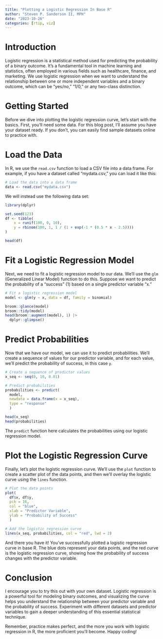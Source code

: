 ```yaml
---
title: "Plotting a Logistic Regression In Base R"
author: "Steven P. Sanderson II, MPH"
date: "2023-10-26"
categories: [rtip, viz]
---
```


# Introduction

Logistic regression is a statistical method used for predicting the probability of a binary outcome. It's a fundamental tool in machine learning and statistics, often employed in various fields such as healthcare, finance, and marketing. We use logistic regression when we want to understand the relationship between one or more independent variables and a binary outcome, which can be "yes/no," "1/0," or any two-class distinction.

# Getting Started

Before we dive into plotting the logistic regression curve, let's start with the basics. First, you'll need some data. For this blog post, I'll assume you have your dataset ready. If you don't, you can easily find sample datasets online to practice with.

# Load the Data

In R, we use the `read.csv` function to load a CSV file into a data frame. For example, if you have a dataset called "mydata.csv," you can load it like this:

```R
# Load the data into a data frame
data <- read.csv("mydata.csv")
```

We will instead use the following data set:

```r
library(dplyr)

set.seed(123)
df <- tibble(
    x = runif(100, 0, 10),
    y = rbinom(100, 1, 1 / (1 + exp(-1 * (0.5 * x - 2.5))))
)

head(df)

```

# Fit a Logistic Regression Model

Next, we need to fit a logistic regression model to our data. We'll use the `glm` (Generalized Linear Model) function to do this. Suppose we want to predict the probability of a "success" (1) based on a single predictor variable "x."

```r
# Fit a logistic regression model
model <- glm(y ~ x, data = df, family = binomial)

broom::glance(model)
broom::tidy(model)
head(broom::augment(model), 1) |> 
  dplyr::glimpse()
```

# Predict Probabilities

Now that we have our model, we can use it to predict probabilities. We'll create a sequence of values for our predictor variable, and for each value, we'll predict the probability of success, in this case `y`.

```r
# Create a sequence of predictor values
x_seq <- seq(0, 10, 0.01)

# Predict probabilities
probabilities <- predict(
  model, 
  newdata = data.frame(x = x_seq), 
  type = "response"
  )

head(x_seq)
head(probabilities)
```

The `predict` function here calculates the probabilities using our logistic regression model.

# Plot the Logistic Regression Curve

Finally, let's plot the logistic regression curve. We'll use the `plot` function to create a scatter plot of the data points, and then we'll overlay the logistic curve using the `lines` function.

```r
# Plot the data points
plot(
  df$x, df$y, 
  pch = 16, 
  col = "blue", 
  xlab = "Predictor Variable", 
  ylab = "Probability of Success"
  )

# Add the logistic regression curve
lines(x_seq, probabilities, col = "red", lwd = 2)
```

And there you have it! You've successfully plotted a logistic regression curve in base R. The blue dots represent your data points, and the red curve is the logistic regression curve, showing how the probability of success changes with the predictor variable.

# Conclusion

I encourage you to try this out with your own dataset. Logistic regression is a powerful tool for modeling binary outcomes, and visualizing the curve helps you understand the relationship between your predictor variable and the probability of success. Experiment with different datasets and predictor variables to gain a deeper understanding of this essential statistical technique.

Remember, practice makes perfect, and the more you work with logistic regression in R, the more proficient you'll become. Happy coding!